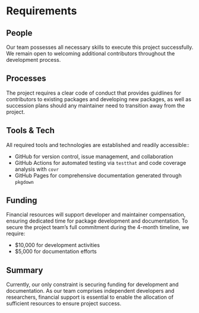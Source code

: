 # Requirements

<!-- 
An idea of what is required to make the project actually happen
-->

## People

<!--
Who needs to be involved, what's the proposed structure, what will it take to get their involvement?
-->

Our team possesses all necessary skills to execute this project successfully. We remain open to welcoming additional contributors throughout the development process.

## Processes

<!-- 
What processes need to be put in place e.g. codes of conduct, regular ISC meetings, handover to the community at large?
-->

The project requires a clear code of conduct that provides guidlines for contributors to existing packages and developing new packages, as well as succession plans should any maintainer need to transition away from the project.

## Tools & Tech

<!--
What is going to be needed to deliver this project? 

Will cloud computing be used - if yes are there are necessary components that will be deciding factors between providers?

Are there tools or tech that don't exist that will be produced to facilitate the project?
-->

All required tools and technologies are established and readily accessible:: 

- GitHub for version control, issue management, and collaboration
- GitHub Actions for automated testing via `testthat` and code coverage analysis with `covr`
- GitHub Pages for comprehensive documentation generated through `pkgdown`

## Funding

<!-- 
[TO DO] THE GUIDANCE IS PRETTY UNCLEAR, ESP IN LIGHT OF GABOR'S PROPOSAL VS AWARD SIZE

-->

Financial resources will support developer and maintainer compensation, ensuring dedicated time for package development and documentation. To secure the project team's full commitment during the 4-month timeline, we require:

- $10,000 for development activities
- $5,000 for documentation efforts

## Summary

<!--
A summary of the requirements that contextualises the costs
-->

Currently, our only constraint is securing funding for development and documentation. As our team comprises independent developers and researchers, financial support is essential to enable the allocation of sufficient resources to ensure project success.
